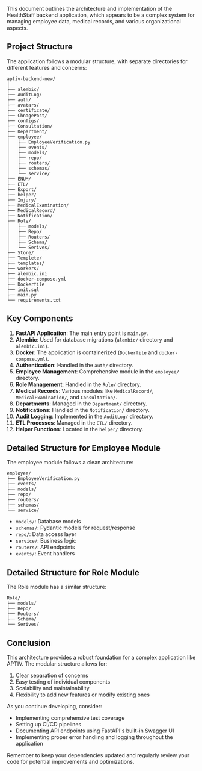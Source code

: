This document outlines the architecture and implementation of the HealthStaff backend application, which appears to be a complex system for managing employee data, medical records, and various organizational aspects.

## Project Structure

The application follows a modular structure, with separate directories for different features and concerns:

```
aptiv-backend-new/
│
├── alembic/
├── AuditLog/
├── auth/
├── avatars/
├── certificate/
├── ChnagePost/
├── configs/
├── Consultation/
├── Department/
├── employee/
│   ├── EmployeeVerification.py
│   ├── events/
│   ├── models/
│   ├── repo/
│   ├── routers/
│   ├── schemas/
│   └── service/
├── ENUM/
├── ETL/
├── Export/
├── helper/
├── Injury/
├── MedicalExamination/
├── MedicalRecord/
├── Notification/
├── Role/
│   ├── models/
│   ├── Repo/
│   ├── Routers/
│   ├── Schema/
│   └── Serives/
├── Store/
├── Templete/
├── templates/
├── workers/
├── alembic.ini
├── docker-compose.yml
├── Dockerfile
├── init.sql
├── main.py
└── requirements.txt
```

## Key Components

1. **FastAPI Application**: The main entry point is `main.py`.
2. **Alembic**: Used for database migrations (`alembic/` directory and `alembic.ini`).
3. **Docker**: The application is containerized (`Dockerfile` and `docker-compose.yml`).
4. **Authentication**: Handled in the `auth/` directory.
5. **Employee Management**: Comprehensive module in the `employee/` directory.
6. **Role Management**: Handled in the `Role/` directory.
7. **Medical Records**: Various modules like `MedicalRecord/`, `MedicalExamination/`, and `Consultation/`.
8. **Departments**: Managed in the `Department/` directory.
9. **Notifications**: Handled in the `Notification/` directory.
10. **Audit Logging**: Implemented in the `AuditLog/` directory.
11. **ETL Processes**: Managed in the `ETL/` directory.
12. **Helper Functions**: Located in the `helper/` directory.

## Detailed Structure for Employee Module

The employee module follows a clean architecture:

```
employee/
├── EmployeeVerification.py
├── events/
├── models/
├── repo/
├── routers/
├── schemas/
└── service/
```

- `models/`: Database models
- `schemas/`: Pydantic models for request/response
- `repo/`: Data access layer
- `service/`: Business logic
- `routers/`: API endpoints
- `events/`: Event handlers

## Detailed Structure for Role Module

The Role module has a similar structure:

```
Role/
├── models/
├── Repo/
├── Routers/
├── Schema/
└── Serives/
```

## Conclusion

This architecture provides a robust foundation for a complex application like APTIV. The modular structure allows for:

1. Clear separation of concerns
2. Easy testing of individual components
3. Scalability and maintainability
4. Flexibility to add new features or modify existing ones

As you continue developing, consider:

- Implementing comprehensive test coverage
- Setting up CI/CD pipelines
- Documenting API endpoints using FastAPI's built-in Swagger UI
- Implementing proper error handling and logging throughout the application

Remember to keep your dependencies updated and regularly review your code for potential improvements and optimizations.